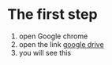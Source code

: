 # The first step #
1. open Google chrome
2. open the link [google drive](https://drive.google.com/drive/my-drive)
3. you will see this 
